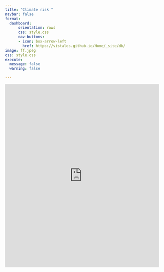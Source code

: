 ```yaml
--- 
title: "Climate risk "
navbar: false
format: 
  dashboard:
      orientation: rows
      css: style.css
      nav-buttons:
      - icon: box-arrow-left
        href: https://vistales.github.io/Home/_site/db/
image: ff.jpeg
css: style.css
execute: 
  message: false
  warning: false

--- 
```


<!-- ~/Desktop/personal_website/personal_website/shiny/Physical Risk/index.qmd -->
<iframe src="https://yoannpull.shinyapps.io/dashboard/" width="100%" height="600px" frameborder="0"></iframe>
